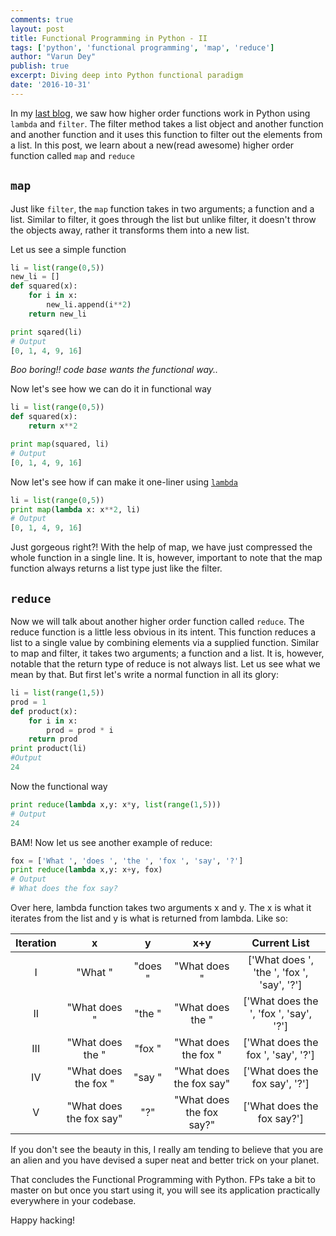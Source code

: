 ```yaml
---
comments: true
layout: post
title: Functional Programming in Python - II
tags: ['python', 'functional programming', 'map', 'reduce']
author: "Varun Dey"
publish: true
excerpt: Diving deep into Python functional paradigm
date: '2016-10-31'
---
```

In my [last blog](https://varundey.me/blogs/functional-programming-in-python), we saw how higher order functions work in Python using `lambda` and `filter`. The filter method takes a list object and another function and another function and it uses this function to filter out the elements from a list. In this post, we learn about a new(read awesome) higher order function called `map` and `reduce`

## `map`
Just like `filter`, the `map` function takes in two arguments; a function and a list. Similar to filter, it goes through the list but unlike filter, it doesn't throw the objects away, rather it transforms them into a new list.

Let us see a simple function

```py
li = list(range(0,5))
new_li = []
def squared(x):
    for i in x:
        new_li.append(i**2)
    return new_li

print sqared(li)
# Output
[0, 1, 4, 9, 16]
```

*Boo boring!! code base wants the functional way..*

Now let's see how we can do it in functional way

```py
li = list(range(0,5))
def squared(x):
    return x**2

print map(squared, li)
# Output
[0, 1, 4, 9, 16]
```

Now let's see how if can make it one-liner using [`lambda`](https://varundey.me/blogs/functional-programming-in-python)

```py
li = list(range(0,5))
print map(lambda x: x**2, li)
# Output
[0, 1, 4, 9, 16]
```

Just gorgeous right?! With the help of map, we have just compressed the whole function in a single line. It is, however, important to note that the map function always returns a list type just like the filter.

## `reduce`
Now we will talk about another higher order function called `reduce`. The reduce function is a little less obvious in its intent. This function reduces a list to a single value by combining elements via a supplied function. Similar to map and filter, it takes two arguments; a function and a list. It is, however, notable that the return type of reduce is not always list. Let us see what we mean by that. But first let's write a normal function in all its glory:
```py
li = list(range(1,5))
prod = 1
def product(x):
    for i in x:
        prod = prod * i
    return prod
print product(li)
#Output
24
```

Now the functional way

```py
print reduce(lambda x,y: x*y, list(range(1,5)))
# Output
24
```

BAM! Now let us see another example of reduce:

```py
fox = ['What ', 'does ', 'the ', 'fox ', 'say', '?']
print reduce(lambda x,y: x+y, fox)
# Output
# What does the fox say?
```

Over here, lambda function takes two arguments x and y. The x is what it iterates from the list and y is what is returned from lambda. Like so:

| Iteration |            x            |    y    |            x+y           |                Current List                |
|:---------:|:-----------------------:|:-------:|:------------------------:|:------------------------------------------:|
|     I     |         "What "         | "does " |       "What does "       | ['What does ', 'the ', 'fox ', 'say', '?'] |
|     II    |       "What does "      |  "the " |     "What does the "     |   ['What does the ', 'fox ', 'say', '?']   |
|    III    |     "What does the "    |  "fox " |   "What does the fox "   |     ['What does the fox ', 'say', '?']     |
|     IV    |   "What does the fox "  |  "say " |  "What does the fox say" |       ['What does the fox say', '?']       |
|     V     | "What does the fox say" |   "?"   | "What does the fox say?" |         ['What does the fox say?']         |

If you don't see the beauty in this, I really am tending to believe that you are an alien and you have devised a super neat and better trick on your planet.

That concludes the Functional Programming with Python. FPs take a bit to master on but once you start using it, you will see its application practically everywhere in your codebase.

Happy hacking!
